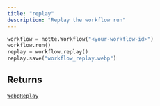 ```yaml
---
title: "replay"
description: "Replay the workflow run"
---
```




```python
workflow = notte.Workflow("<your-workflow-id>")
workflow.run()
replay = workflow.replay()
replay.save("workflow_replay.webp")
```


## Returns

[`WebpReplay`](/sdk-reference/misc/webpreplay)
